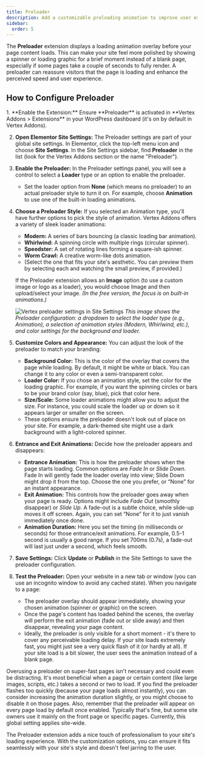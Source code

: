 ```yaml
---
title: Preloader
description: Add a customizable preloading animation to improve user experience while the page is loading.
sidebar:
  order: 5
---
```



The **Preloader** extension displays a loading animation overlay before your page content loads. This can make your site feel more polished by showing a spinner or loading graphic for a brief moment instead of a blank page, especially if some pages take a couple of seconds to fully render. A preloader can reassure visitors that the page is loading and enhance the perceived speed and user experience.

## How to Configure Preloader

<Steps>
1. **Enable the Extension:** Ensure **Preloader** is activated in **Vertex Addons > Extensions** in your WordPress dashboard (it's on by default in Vertex Addons).

2. **Open Elementor Site Settings:** The Preloader settings are part of your global site settings. In Elementor, click the top-left menu icon and choose **Site Settings**. In the Site Settings sidebar, find **Preloader** in the list (look for the Vertex Addons section or the name "Preloader").

3. **Enable the Preloader:** In the Preloader settings panel, you will see a control to select a **Loader** type or an option to enable the preloader. 
   - Set the loader option from **None** (which means no preloader) to an actual preloader style to turn it on. For example, choose **Animation** to use one of the built-in loading animations.

4. **Choose a Preloader Style:** If you selected an Animation type, you'll have further options to pick the style of animation. Vertex Addons offers a variety of sleek loader animations:
   - **Modern:** A series of bars bouncing (a classic loading bar animation).
   - **Whirlwind:** A spinning circle with multiple rings (circular spinner).
   - **Speedster:** A set of rotating lines forming a square-ish spinner.
   - **Worm Crawl:** A creative worm-like dots animation.
   - (Select the one that fits your site's aesthetic. You can preview them by selecting each and watching the small preview, if provided.)

   If the Preloader extension allows an **Image** option (to use a custom image or logo as a loader), you would choose Image and then upload/select your image. *(In the free version, the focus is on built-in animations.)*

   ![Vertex preloader settings in Site Settings](https://cdn.webilia.com/u/d/2025/08/vertex-preloader-editor.png)
   *This image shows the Preloader configuration: a dropdown to select the loader type (e.g., Animation), a selection of animation styles (Modern, Whirlwind, etc.), and color settings for the background and loader.* 

5. **Customize Colors and Appearance:** You can adjust the look of the preloader to match your branding:
   - **Background Color:** This is the color of the overlay that covers the page while loading. By default, it might be white or black. You can change it to any color or even a semi-transparent color.
   - **Loader Color:** If you chose an animation style, set the color for the loading graphic. For example, if you want the spinning circles or bars to be your brand color (say, blue), pick that color here.
   - **Size/Scale:** Some loader animations might allow you to adjust the size. For instance, you could scale the loader up or down so it appears larger or smaller on the screen.
   - These options ensure the preloader doesn't look out of place on your site. For example, a dark-themed site might use a dark background with a light-colored spinner.

6. **Entrance and Exit Animations:** Decide how the preloader appears and disappears:
   - **Entrance Animation:** This is how the preloader shows when the page starts loading. Common options are *Fade In* or *Slide Down*. Fade In will gently fade the loader overlay into view; Slide Down might drop it from the top. Choose the one you prefer, or “None” for an instant appearance.
   - **Exit Animation:** This controls how the preloader goes away when your page is ready. Options might include *Fade Out* (smoothly disappear) or *Slide Up*. A fade-out is a subtle choice, while slide-up moves it off screen. Again, you can set “None” for it to just vanish immediately once done.
   - **Animation Duration:** Here you set the timing (in milliseconds or seconds) for those entrance/exit animations. For example, 0.5-1 second is usually a good range. If you set 700ms (0.7s), a fade-out will last just under a second, which feels smooth.

7. **Save Settings:** Click **Update** or **Publish** in the Site Settings to save the preloader configuration.

8. **Test the Preloader:** Open your website in a new tab or window (you can use an incognito window to avoid any cached state). When you navigate to a page:
   - The preloader overlay should appear immediately, showing your chosen animation (spinner or graphic) on the screen.
   - Once the page's content has loaded behind the scenes, the overlay will perform the exit animation (fade out or slide away) and then disappear, revealing your page content.
   - Ideally, the preloader is only visible for a short moment - it's there to cover any perceivable loading delay. If your site loads extremely fast, you might just see a very quick flash of it (or hardly at all). If your site load is a bit slower, the user sees the animation instead of a blank page.
</Steps>

<Aside type="note">
Overusing a preloader on super-fast pages isn't necessary and could even be distracting. It's most beneficial when a page or certain content (like large images, scripts, etc.) takes a second or two to load. If you find the preloader flashes too quickly (because your page loads almost instantly), you can consider increasing the animation duration slightly, or you might choose to disable it on those pages. Also, remember that the preloader will appear on every page load by default once enabled. Typically that's fine, but some site owners use it mainly on the front page or specific pages. Currently, this global setting applies site-wide. 
</Aside>

The Preloader extension adds a nice touch of professionalism to your site's loading experience. With the customization options, you can ensure it fits seamlessly with your site's style and doesn't feel jarring to the user.